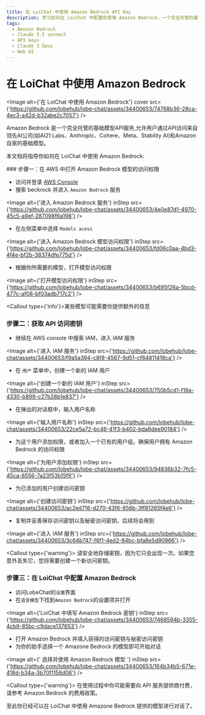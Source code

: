 ```yaml
---
title: 在 LoiChat 中使用 Amazon Bedrock API Key
description: 学习如何在 LoiChat 中配置和使用 Amazon Bedrock，一个完全托管的基础模型API服务，以便开始对话。
tags:
  - Amazon Bedrock
  - Claude 3.5 sonnect
  - API keys
  - Claude 3 Opus
  - Web UI
---
```


# 在 LoiChat 中使用 Amazon Bedrock

<Image
  alt={'在 LoiChat 中使用 Amazon Bedrock'}
  cover
  src={'https://github.com/lobehub/lobe-chat/assets/34400653/74768b36-28ca-4ec3-a42d-b32abe2c7057'}
/>

Amazon Bedrock 是一个完全托管的基础模型API服务,允许用户通过API访问来自领先AI公司(如AI21 Labs、Anthropic、Cohere、Meta、Stability AI)和Amazon自家的基础模型。

本文档将指导你如何在 LoiChat 中使用 Amazon Bedrock:

<Steps>
### 步骤一：在 AWS 中打开 Amazon Bedrock 模型的访问权限

- 访问并登录 [AWS Console](https://console.aws.amazon.com/)
- 搜索 beckrock 并进入 `Amazon Bedrock` 服务

<Image
  alt={'进入 Amazon Bedrock 服务'}
  inStep
  src={'https://github.com/lobehub/lobe-chat/assets/34400653/4e0e87d1-4970-45c5-a9ef-287098f6a198'}
/>

- 在左侧菜单中选择 `Models acess`

<Image
  alt={'进入 Amazon Bedrock 模型访问权限'}
  inStep
  src={'https://github.com/lobehub/lobe-chat/assets/34400653/fd06c0aa-4bd3-4f4e-bf2b-38374dfe775d'}
/>

- 根据你所需要的模型，打开模型访问权限

<Image
  alt={'打开模型访问权限'}
  inStep
  src={'https://github.com/lobehub/lobe-chat/assets/34400653/b695f26a-5bcd-477c-af08-bf03adb717c2'}
/>

<Callout type={'info'}>某些模型可能需要你提供额外的信息</Callout>

### 步骤二：获取 API 访问密钥

- 继续在 AWS console 中搜索 IAM，进入 IAM 服务

<Image
  alt={'进入 IAM 服务'}
  inStep
  src={'https://github.com/lobehub/lobe-chat/assets/34400653/f9a5a394-c8f8-4567-9d51-cf84811418ca'}
/>

- 在 `用户` 菜单中，创建一个新的 IAM 用户

<Image
  alt={'创建一个新的 IAM 用户'}
  inStep
  src={'https://github.com/lobehub/lobe-chat/assets/34400653/750b5cd1-f16a-4330-b899-c27b28b1e837'}
/>

- 在弹出的对话框中，输入用户名称

<Image
  alt={'输入用户名称'}
  inStep
  src={'https://github.com/lobehub/lobe-chat/assets/34400653/22ce5a72-bc46-41f3-b402-bda6dee90184'}
/>

- 为这个用户添加权限，或者加入一个已有的用户组，确保用户拥有 Amazon Bedrock 的访问权限

<Image
  alt={'为用户添加权限'}
  inStep
  src={'https://github.com/lobehub/lobe-chat/assets/34400653/94836b32-7fc5-45ca-8556-7a23f53b15f9'}
/>

- 为已添加的用户创建访问密钥

<Image
  alt={'创建访问密钥'}
  inStep
  src={'https://github.com/lobehub/lobe-chat/assets/34400653/ac2ed716-d270-43f6-856b-3ff81265f4e6'}
/>

- 复制并妥善保存访问密钥以及秘密访问密钥，后续将会用到

<Image
  alt={'进入 IAM 服务'}
  inStep
  src={'https://github.com/lobehub/lobe-chat/assets/34400653/3c64b747-f6f1-4ed2-84bc-bfa8e5d90966'}
/>

<Callout type={'warning'}>
  请安全地存储密钥，因为它只会出现一次。如果您意外丢失它，您将需要创建一个新访问密钥。
</Callout>

### 步骤三：在 LoiChat 中配置 Amazon Bedrock

- 访问LobeChat的`设置`界面
- 在`语言模型`下找到`Amazon Bedrock`的设置项并打开

<Image
  alt={'LoiChat 中填写 Amazon Bedrock 密钥'}
  inStep
  src={'https://github.com/lobehub/lobe-chat/assets/34400653/7468594b-3355-4cb9-85bc-c9dace137653'}
/>

- 打开 Amazon Bedrock 并填入获得的访问密钥与秘密访问密钥
- 为你的助手选择一个 Amazone Bedrock 的模型即可开始对话

<Image
  alt={' 选择并使用 Amazon Bedrock 模型 '}
  inStep
  src={'https://github.com/lobehub/lobe-chat/assets/34400653/164b34b5-671e-418d-b34a-3b70f1156d06'}
/>

<Callout type={'warning'}>
  在使用过程中你可能需要向 API 服务提供商付费，请参考 Amazon Bedrock 的费用政策。
</Callout>

</Steps>

至此你已经可以在 LoiChat 中使用 Amazone Bedrock 提供的模型进行对话了。

